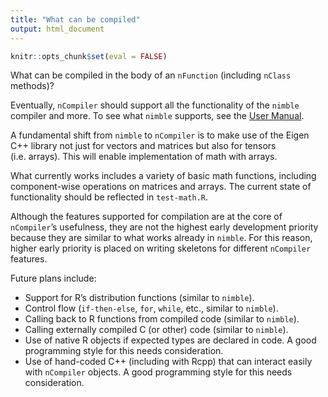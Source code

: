 ```yaml
---
title: "What can be compiled"
output: html_document
---
```


```r
knitr::opts_chunk$set(eval = FALSE)
```

What can be compiled in the body of an `nFunction` (including `nClass` methods)?

Eventually, `nCompiler` should support all the functionality of the `nimble` compiler and more.  To see what `nimble` supports, see the [User Manual](https://r-nimble.org/documentation-2).

A fundamental shift from `nimble` to `nCompiler` is to make use of the Eigen C++ library not just for vectors and matrices but also for tensors (i.e. arrays).  This will enable implementation of math with arrays.

What currently works includes a variety of basic math functions, including component-wise operations on matrices and arrays.  The current state of functionality should be reflected in `test-math.R`.

Although the features supported for compilation are at the core of `nCompiler`'s usefulness, they are not the highest early development priority because they are similar to what works already in `nimble`.  For this reason, higher early priority is placed on writing skeletons for different `nCompiler` features.

Future plans include:

- Support for R's distribution functions (similar to `nimble`).
- Control flow (`if-then-else`, `for`, `while`, etc., similar to `nimble`).
- Calling back to R functions from compiled code (similar to `nimble`).
- Calling externally compiled C (or other) code (similar to `nimble`).
- Use of native R objects if expected types are declared in code.  A good programming style for this needs consideration.
- Use of hand-coded C++ (including with Rcpp) that can interact easily with `nCompiler` objects. A good programming style for this needs consideration.

